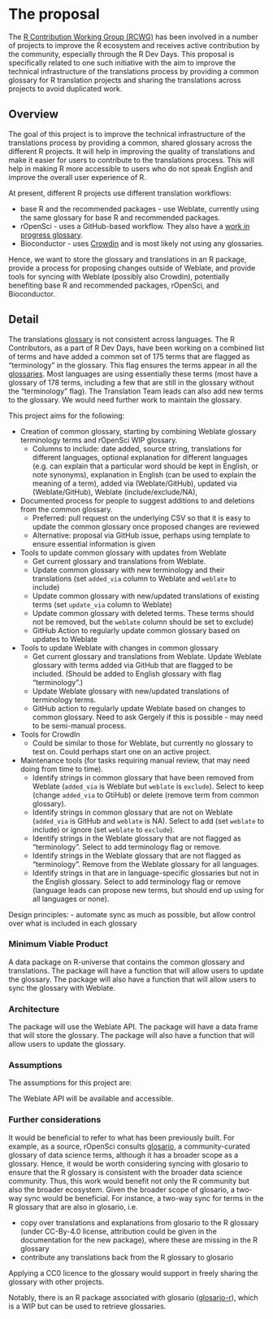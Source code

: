 # The proposal
<!--
This is where the proposal should be outlined. 
-->

The [R Contribution Working Group (RCWG)](https://contributor.r-project.org/working-group) has been involved in a number of projects to improve the R ecosystem and receives active contribution by the community, especially through the R Dev Days. This proposal is specifically related to one such initiative with the aim to improve the technical infrastructure of the translations process by providing a common glossary for R translation projects and sharing the translations across projects to avoid duplicated work.

## Overview
<!--
At a high-level address what your proposal is and how it will address the problem identified. Highlight any benefits to the R Community that follow from solving the problem. This should be your most compelling section.
-->

The goal of this project is to improve the technical infrastructure of the translations process by providing a common, shared glossary across the different R projects. It will help in improving the quality of translations and make it easier for users to contribute to the translations process. This will help in making R more accessible to users who do not speak English and improve the overall user experience of R.

At present, different R projects use different translation workflows:

- base R and the recommended packages - use Weblate, currently using the same glossary for base R and recommended packages.
- rOpenSci - uses a GitHub-based workflow. They also have a [work in progress glossary]( https://github.com/ropensci-review-tools/glossary/blob/master/glossary.csv).
- Bioconductor - uses [Crowdin](https://bioconductor.crowdin.com) and is most likely not using any glossaries.

Hence, we want to store the glossary and translations in an R package, provide a process for proposing changes outside of Weblate, and provide tools for syncing with Weblate (possibly also Crowdin), potentially benefiting base R and recommended packages, rOpenSci, and Bioconductor.

## Detail
<!--
Go into more detail about the specifics of the project and it delivers against the problem.

Depending on project type the detail section should include:

 - [ ] Minimum Viable Product
 - [ ] Architecture
 - [ ] Assumptions
-->

The translations [glossary](https://translate.rx.studio/projects/r-project/glossary/) is not consistent across languages. The R Contributors, as a part of R Dev Days, have been working on a combined list of terms and have added a common set of 175 terms that are flagged as "terminology" in the glossary. This flag ensures the terms appear in all the [glossaries](https://docs.weblate.org/en/latest/user/glossary.html#terminology). Most languages are using essentially these terms (most have a glossary of 178 terms, including a few that are still in the glossary without the "terminology" flag). The Translation Team leads can also add new terms to the glossary. We would need further work to maintain the glossary.

This project aims for the following:

- Creation of common glossary, starting by combining Weblate glossary terminology terms and rOpenSci WIP glossary.
  - Columns to include: date added, source string, translations for different languages, optional explanation for different languages (e.g. can explain that a particular word should be kept in English, or note synonyms), explanation in English (can be used to explain the meaning of a term), added via (Weblate/GitHub), updated via (Weblate/GitHub), Weblate (include/exclude/NA),

- Documented process for people to suggest additions to and deletions from the common glossary.
  - Preferred: pull request on the underlying CSV so that it is easy to update the common glossary once proposed changes are reviewed
  - Alternative: proposal via GitHub issue, perhaps using template to ensure essential information is given
  
- Tools to update common glossary with updates from Weblate
  - Get current glossary and translations from Weblate.
  - Update common glossary with new terminology and their translations (set `added_via` column to Weblate and `weblate` to include)
  - Update common glossary with new/updated translations of existing terms (set `update_via` column to Weblate)
  - Update common glossary with deleted terms. These terms should not be removed, but the `weblate` column should be set to exclude)
  - GitHub Action to regularly update common glossary based on updates to Weblate
  
- Tools to update Weblate with changes in common glossary
  - Get current glossary and translations from Weblate.
Update Weblate glossary with terms added via GitHub that are flagged to be included. (Should be added to English glossary with flag "terminology".)
  - Update Weblate glossary with new/updated translations of terminology terms.
  - GitHub action to regularly update Weblate based on changes to common glossary. Need to ask Gergely if this is possible - may need to be semi-manual process.

- Tools for CrowdIn
  - Could be similar to those for Weblate, but currently no glossary to test on. Could perhaps start one on an active project.

- Maintenance tools (for tasks requiring manual review, that may need doing from time to time).
  - Identify strings in common glossary that have been removed from Weblate (`added_via` is Weblate but `weblate` is `exclude`). Select to keep (change `added_via` to GtiHub) or delete (remove term from common glossary).
  - Identify strings in common glossary that are not on Weblate (`added_via` is GitHub and `weblate` is NA). Select to add (set `weblate` to include) or ignore (set `weblate` to `exclude`).
  - Identify strings in the Weblate glossary that are not flagged as "terminology". Select to add terminology flag or remove.
  - Identify strings in the Weblate glossary that are not flagged as "terminology". Remove from the Weblate glossary for all languages.
  - Identify strings in that are in language-specific glossaries but not in the English glossary. Select to add terminology flag or remove (language leads can propose new terms, but should end up using for all languages or none).
  
Design principles:
- automate sync as much as possible, but allow control over what is included in each glossary

### Minimum Viable Product

A data package on R-universe that contains the common glossary and translations. The package will have a function that will allow users to update the glossary. The package will also have a function that will allow users to sync the glossary with Weblate.


### Architecture

The package will use the Weblate API. The package will have a data frame that will store the glossary. The package will also have a function that will allow users to update the glossary.

### Assumptions

The assumptions for this project are:

The Weblate API will be available and accessible.

### Further considerations

It would be beneficial to refer to what has been previously built. For example, as a source, rOpenSci consults [glosario](https://glosario.carpentries.org), a community-curated glossary of data science terms, although it has a broader scope as a glossary. Hence, it would be worth considering syncing with glosario to ensure that the R glossary is consistent with the broader data science community. Thus, this work would benefit not only the R community but also the broader ecosystem. Given the broader scope of glosario, a two-way sync would be beneficial. For instance, a two-way sync for terms in the R glossary that are also in glosario, i.e.

- copy over translations and explanations from glosario to the R glossary (under CC-By-4.0 license, attribution could be given in the documentation for the new package), where these are missing in the R glossary
- contribute any translations back from the R glossary to glosario

Applying a CC0 licence to the glossary would support in freely sharing the glossary with other projects.

Notably, there is an R package associated with glosario ([glosario-r](https://github.com/carpentries/glosario-r/)), which is a WIP but can be used to retrieve glossaries.
